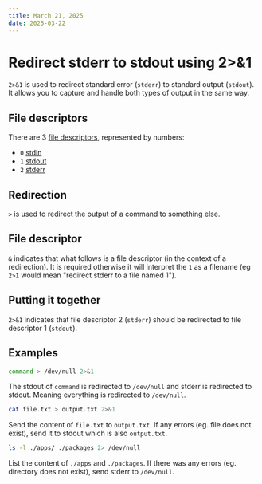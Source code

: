 ```yaml
---
title: March 21, 2025
date: 2025-03-22
---
```


# Redirect stderr to stdout using 2>&1

`2>&1` is used to redirect standard error (`stderr`) to standard output (`stdout`). It allows you to capture and handle both types of output in the same way.

## File descriptors

There are 3 [file descriptors](http://en.wikipedia.org/wiki/File_descriptor), represented by numbers:

- `0` [stdin](https://en.wikipedia.org/wiki/Standard_streams#Standard_input_(stdin))
- `1` [stdout](https://en.wikipedia.org/wiki/Standard_streams#Standard_output_(stdout))
- `2` [stderr](https://en.wikipedia.org/wiki/Standard_streams#Standard_error_(stderr))

## Redirection

`>` is used to redirect the output of a command to something else. 

## File descriptor

`&` indicates that what follows is a file descriptor (in the context of a redirection). It is required otherwise it will interpret the `1` as a filename (eg `2>1` would mean "redirect stderr to a file named 1").

## Putting it together

`2>&1` indicates that file descriptor 2 (`stderr`) should be redirected to file descriptor 1 (`stdout`).

## Examples

```bash
command > /dev/null 2>&1
```

The stdout of `command` is redirected to `/dev/null` and stderr is redirected to stdout. Meaning everything is redirected to `/dev/null`.

```bash
cat file.txt > output.txt 2>&1
```

Send the content of `file.txt` to `output.txt`. If any errors (eg. file does not exist), send it to stdout which is also `output.txt`.

```bash
ls -l ./apps/ ./packages 2> /dev/null
```

List the content of `./apps` and `./packages`. If there was any errors (eg. directory does not exist), send stderr to `/dev/null`.
